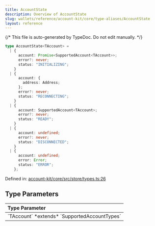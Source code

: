 ```yaml
---
title: AccountState
description: Overview of AccountState
slug: wallets/reference/account-kit/core/type-aliases/AccountState
layout: reference
---
```


{/* This file is auto-generated by TypeDoc. Do not edit manually. */}

```ts
type AccountState<TAccount> =
  | {
      account: Promise<SupportedAccount<TAccount>>;
      error?: never;
      status: "INITIALIZING";
    }
  | {
      account: {
        address: Address;
      };
      error?: never;
      status: "RECONNECTING";
    }
  | {
      account: SupportedAccount<TAccount>;
      error?: never;
      status: "READY";
    }
  | {
      account: undefined;
      error?: never;
      status: "DISCONNECTED";
    }
  | {
      account: undefined;
      error: Error;
      status: "ERROR";
    };
```

Defined in: [account-kit/core/src/store/types.ts:26](https://github.com/alchemyplatform/aa-sdk/blob/0cc60e9f694c242d91befdaa2f26cdec3ee389c5/account-kit/core/src/store/types.ts#L26)

## Type Parameters

<table>
  <thead>
    <tr>
      <th align="left">Type Parameter</th>
    </tr>
  </thead>

  <tbody>
    <tr>
      <td>
        `TAccount` *extends* `SupportedAccountTypes`
      </td>
    </tr>
  </tbody>
</table>

